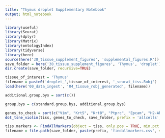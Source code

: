 ```yaml
---
title: "Thymus droplet Supplementary Notebook"
output: html_notebook
---
```


```r
library(useful)
library(Seurat)
library(dplyr)
library(Matrix)
library(ontologyIndex)
library(tidyverse)
library(here)
source(here('30_tissue_supplement_figures', 'supplemental_figures.R'))
save_folder = here('30_tissue_supplement_figures', 'Thymus', 'droplet')
dir.create(save_folder, recursive=TRUE)

tissue_of_interest = 'Thymus'
filename = paste0('droplet_',tissue_of_interest, '_seurat_tiss.Robj')
load(here('00_data_ingest', '04_tissue_robj_generated', filename))

additional.group.bys = sort(c())

group.bys = c(standard.group.bys, additional.group.bys)

genes_to_check = sort(c("Vim", "Krt5", "Krt8", "Ptprc", "Epcam", "H2-Ab1", "H2-Aa", "Cd3e", "Cd3d", "Cd3g", "Cd4", "Cd8a", "Cd8b1", "Ets1", "Cd44", "Il2ra", "Top2a", "Cd86", "Cd14", "Cd19", "Itgax", "Dntt", "Rag1", "Rag2", "Ptcra", "Mki67", "Cd69", "Cd27"))
dot_tsne_violin(tiss, genes_to_check, save_folder, prefix = 'allcells', group.bys)
```


```r
tiss.markers <- FindAllMarkers(object = tiss, only.pos = TRUE, min.pct = 0.25, thresh.use = 0.25)
filename = file.path(save_folder, paste(prefix, 'findallmarkers.csv', sep='_'))
```


